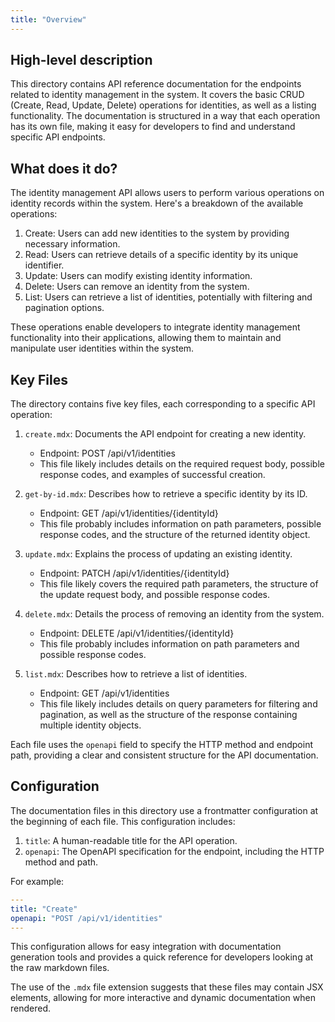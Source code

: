 ```yaml
---
title: "Overview"
---
```


## High-level description
This directory contains API reference documentation for the endpoints related to identity management in the system. It covers the basic CRUD (Create, Read, Update, Delete) operations for identities, as well as a listing functionality. The documentation is structured in a way that each operation has its own file, making it easy for developers to find and understand specific API endpoints.

## What does it do?
The identity management API allows users to perform various operations on identity records within the system. Here's a breakdown of the available operations:

1. Create: Users can add new identities to the system by providing necessary information.
2. Read: Users can retrieve details of a specific identity by its unique identifier.
3. Update: Users can modify existing identity information.
4. Delete: Users can remove an identity from the system.
5. List: Users can retrieve a list of identities, potentially with filtering and pagination options.

These operations enable developers to integrate identity management functionality into their applications, allowing them to maintain and manipulate user identities within the system.

## Key Files
The directory contains five key files, each corresponding to a specific API operation:

1. `create.mdx`: Documents the API endpoint for creating a new identity.
   - Endpoint: POST /api/v1/identities
   - This file likely includes details on the required request body, possible response codes, and examples of successful creation.

2. `get-by-id.mdx`: Describes how to retrieve a specific identity by its ID.
   - Endpoint: GET /api/v1/identities/{identityId}
   - This file probably includes information on path parameters, possible response codes, and the structure of the returned identity object.

3. `update.mdx`: Explains the process of updating an existing identity.
   - Endpoint: PATCH /api/v1/identities/{identityId}
   - This file likely covers the required path parameters, the structure of the update request body, and possible response codes.

4. `delete.mdx`: Details the process of removing an identity from the system.
   - Endpoint: DELETE /api/v1/identities/{identityId}
   - This file probably includes information on path parameters and possible response codes.

5. `list.mdx`: Describes how to retrieve a list of identities.
   - Endpoint: GET /api/v1/identities
   - This file likely includes details on query parameters for filtering and pagination, as well as the structure of the response containing multiple identity objects.

Each file uses the `openapi` field to specify the HTTP method and endpoint path, providing a clear and consistent structure for the API documentation.

## Configuration
The documentation files in this directory use a frontmatter configuration at the beginning of each file. This configuration includes:

1. `title`: A human-readable title for the API operation.
2. `openapi`: The OpenAPI specification for the endpoint, including the HTTP method and path.

For example:

```yaml
---
title: "Create"
openapi: "POST /api/v1/identities"
---
```

This configuration allows for easy integration with documentation generation tools and provides a quick reference for developers looking at the raw markdown files.

The use of the `.mdx` file extension suggests that these files may contain JSX elements, allowing for more interactive and dynamic documentation when rendered.